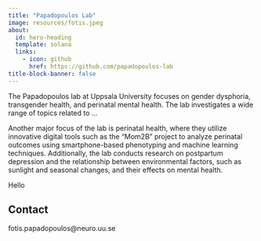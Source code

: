 ```yaml
---
title: "Papadopoulos Lab"
image: resources/fotis.jpeg
about:
  id: hero-heading
  template: solana
  links:
    - icon: github
      href: https://github.com/papadopoulos-lab
title-block-banner: false
---
```


:::{#hero-heading}

The Papadopoulos lab at Uppsala University focuses on gender dysphoria, transgender health, and perinatal mental health. The lab investigates a wide range of topics related to ...

Another major focus of the lab is perinatal health, where they utilize innovative digital tools such as the "Mom2B" project to analyze perinatal outcomes using smartphone-based phenotyping and machine learning techniques. Additionally, the lab conducts research on postpartum depression and the relationship between environmental factors, such as sunlight and seasonal changes, and their effects on mental health.

Hello

:::

## Contact

fotis.papadopoulos@neuro.uu.se
